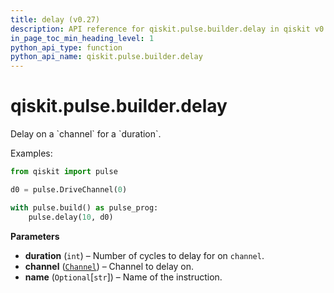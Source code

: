 ```yaml
---
title: delay (v0.27)
description: API reference for qiskit.pulse.builder.delay in qiskit v0.27
in_page_toc_min_heading_level: 1
python_api_type: function
python_api_name: qiskit.pulse.builder.delay
---
```


<span id="qiskit-pulse-builder-delay" />

# qiskit.pulse.builder.delay

<Function id="qiskit.pulse.builder.delay" isDedicatedPage={true} github="https://github.com/qiskit/qiskit/tree/stable/0.17/qiskit/pulse/builder.py" signature="delay(duration, channel, name=None)">
  Delay on a `channel` for a `duration`.

  Examples:

  ```python
  from qiskit import pulse

  d0 = pulse.DriveChannel(0)

  with pulse.build() as pulse_prog:
      pulse.delay(10, d0)
  ```

  **Parameters**

  *   **duration** (`int`) – Number of cycles to delay for on `channel`.
  *   **channel** ([`Channel`](qiskit.pulse.channels#channel "qiskit.pulse.channels.Channel")) – Channel to delay on.
  *   **name** (`Optional`\[`str`]) – Name of the instruction.
</Function>

